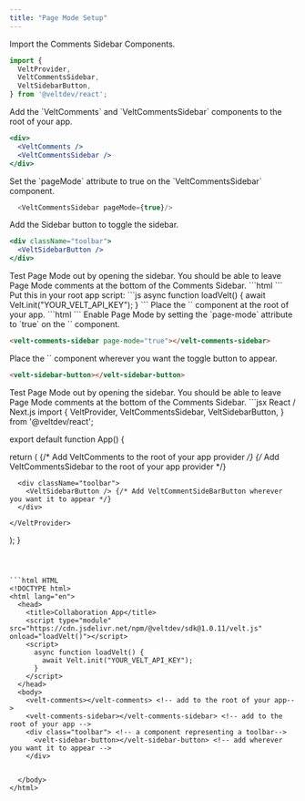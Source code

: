 ```yaml
---
title: "Page Mode Setup"
---
```



<Tabs>
<Tab title="React / Next.js">

<Steps titleSize="h2">

<Step title="Import CommentsSidebar Components">

Import the Comments Sidebar Components.

```jsx
import { 
  VeltProvider, 
  VeltCommentsSidebar, 
  VeltSidebarButton,
} from '@veltdev/react';
```

</Step>

<Step title="Add Comments and Sidebar components">
Add the `VeltComments` and `VeltCommentsSidebar` components to the root of your app.

```jsx
<div>
  <VeltComments />
  <VeltCommentsSidebar />
</div>
```

</Step>


<Step title="Enable Page Mode">
Set the `pageMode` attribute to true on the `VeltCommentsSidebar` component.

```js App.js
  <VeltCommentsSidebar pageMode={true}/>
```

</Step>

<Step title="Add Sidebar button component">
Add the Sidebar button to toggle the sidebar. 

```jsx
<div className="toolbar">
  <VeltSidebarButton />
</div>
```


</Step>




<Step title="Test Page Mode">
Test Page Mode out by opening the sidebar. You should be able to leave Page Mode comments at the bottom of the Comments Sidebar.

</Step>

</Steps>


</Tab>


<Tab title="HTML">

<Steps titleSize="h2">

<Step title="Import the Velt Script tag">
```html
<script type="module" src="https://cdn.jsdelivr.net/npm/@veltdev/sdk@1.0.11/velt.js" onload="loadVelt()"></script>
```
</Step>

<Step title="Initialize with your API Key">
Put this in your root app script:
```js
async function loadVelt() {
    await Velt.init("YOUR_VELT_API_KEY");
}
```
</Step>

<Step title="Place the `<velt-comments-sidebar>` component">
Place the `<velt-comments-sidebar>` component at the root of your app.
```html 
<velt-comments-sidebar></velt-comments-sidebar>
```
</Step>


<Step title="Enable Page Mode">
Enable Page Mode by setting the `page-mode` attribute to `true` on the `<velt-comments-sidebar>` component.

```html 
<velt-comments-sidebar page-mode="true"></velt-comments-sidebar>
```
</Step>




<Step title="Place the `<velt-sidebar-button>` component">
Place the `<velt-sidebar-button>` component wherever you want the toggle button to appear.

```html 
<velt-sidebar-button></velt-sidebar-button>
```

</Step>


<Step title="Test Page Mode">
Test Page Mode out by opening the sidebar. You should be able to leave Page Mode comments at the bottom of the Comments Sidebar.

</Step>

</Steps>


   


</Tab>
</Tabs>

<RequestExample>
```jsx React / Next.js
import { 
  VeltProvider, 
  VeltCommentsSidebar, 
  VeltSidebarButton,
} from '@veltdev/react';

export default function App() {

  return (
    <VeltProvider apiKey="API_KEY">
      <VeltComments /> {/* Add VeltComments to the root of your app provider */}
      <VeltCommentsSidebar /> {/* Add VeltCommentsSidebar to the root of your app provider */}

      <div className="toolbar">
        <VeltSidebarButton /> {/* Add VeltCommentSideBarButton wherever you want it to appear */}
      </div>

    </VeltProvider>
  );
}
```



```html HTML
<!DOCTYPE html>
<html lang="en">
  <head>
    <title>Collaboration App</title>
    <script type="module" src="https://cdn.jsdelivr.net/npm/@veltdev/sdk@1.0.11/velt.js" onload="loadVelt()"></script>
    <script>
      async function loadVelt() {
        await Velt.init("YOUR_VELT_API_KEY");
      }
    </script>
  </head>
  <body>
    <velt-comments></velt-comments> <!-- add to the root of your app-->
    <velt-comments-sidebar></velt-comments-sidebar> <!-- add to the root of your app -->
    <div class="toolbar"> <!-- a component representing a toolbar-->
      <velt-sidebar-button></velt-sidebar-button> <!-- add wherever you want it to appear -->
    </div>
    

  </body>
</html>
```

</RequestExample>